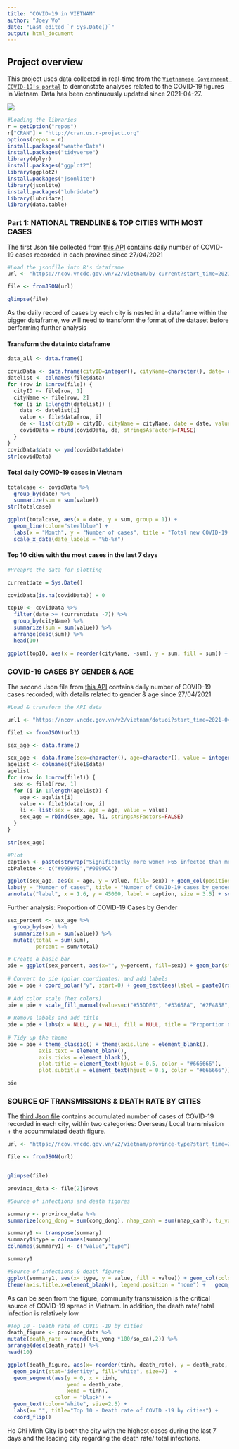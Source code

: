 ```yaml
---
title: "COVID-19 in VIETNAM"
author: "Joey Vo"
date: "Last edited `r Sys.Date()`"
output: html_document
---
```

## __Project overview__

This project uses data collected in real-time from the [`Vietnamese Government COVID-19's portal`](https://ncov.vncdc.gov.vn/) to demonstate analyses related to the COVID-19 figures in Vietnam.
Data has been continuously updated since 2021-04-27.

![](https://www.rta.org/assets/COVID19/COVID%2019%20Banner.jpeg)


```r
#Loading the libraries
r = getOption("repos")
r["CRAN"] = "http://cran.us.r-project.org"
options(repos = r)
install.packages("weatherData")
install.packages("tidyverse")
library(dplyr)
install.packages("ggplot2")
library(ggplot2)
install.packages("jsonlite")
library(jsonlite)
install.packages("lubridate")
library(lubridate)
library(data.table)
```

### Part 1: NATIONAL TRENDLINE & TOP CITIES WITH MOST CASES
The first Json file collected from [this API](https://ncov.vncdc.gov.vn/v2/vietnam/by-current?start_time=2021-04-27) contains daily number of COVID-19 cases recorded in each province since 27/04/2021

```r
#Load the jsonfile into R's dataframe
url <- "https://ncov.vncdc.gov.vn/v2/vietnam/by-current?start_time=2021-04-27"

file <- fromJSON(url)

glimpse(file)

```

As the daily record of cases by each city is nested in a dataframe within the bigger dataframe, we will need to transform the format of the dataset before performing further analysis

#### Transform the data into dataframe
```r

data_all <- data.frame()

covidData <- data.frame(cityID=integer(), cityName=character(), date= character(), value = integer())
datelist <- colnames(file$data)
for (row in 1:nrow(file)) {
  cityID <- file[row, 1]
  cityName <- file[row, 2]
  for (i in 1:length(datelist)) {
    date <- datelist[i]
    value <- file$data[row, i]
    de <- list(cityID = cityID, cityName = cityName, date = date, value = value)
    covidData = rbind(covidData, de, stringsAsFactors=FALSE)
  }
}
covidData$date <- ymd(covidData$date)
str(covidData)
```
#### Total daily COVID-19 cases in Vietnam
```r

totalcase <- covidData %>%
  group_by(date) %>%
  summarize(sum = sum(value))
str(totalcase)

ggplot(totalcase, aes(x = date, y = sum, group = 1)) + 
  geom_line(color="steelblue") + 
  labs(x = "Month", y = "Number of cases", title = "Total new COVID-19 cases in Vietnam", subtitle = "Source:https://ncov.vncdc.gov.vn/")  + theme_bw() + theme(panel.background = element_blank()) +
  scale_x_date(date_labels = "%b-%Y")
```

#### Top 10 cities with the most cases in the last 7 days


```r
#Preapre the data for plotting

currentdate = Sys.Date()

covidData[is.na(covidData)] = 0

top10 <- covidData %>%
  filter(date >= (currentdate -7)) %>%
  group_by(cityName) %>%
  summarize(sum = sum(value)) %>%
  arrange(desc(sum)) %>%
  head(10)
```


```r
ggplot(top10, aes(x = reorder(cityName, -sum), y = sum, fill = sum)) + geom_col(color="steelblue") + labs(y = "Number of cases", title = "Top 10 Cities With Most Cases Last 7 Days", subtitle = "Source:https://ncov.vncdc.gov.vn/") + theme(axis.text.x = element_text(angle = 90, vjust = 0.5, hjust=1), axis.title.x=element_blank(), legend.position = "none") +   geom_text(aes(label=sum), position=position_dodge(width=0.9), vjust=-0.25, size = 3.2) + theme(panel.grid.major = element_blank(), panel.grid.minor = element_blank())
```

### COVID-19 CASES BY GENDER & AGE
The second Json file from [this API](https://ncov.vncdc.gov.vn/v2/vietnam/dotuoi?start_time=2021-04-27) contains daily number of COVID-19 cases recorded, with details related to gender & age since 27/04/2021

```r
#Load & transform the API data

url1 <- "https://ncov.vncdc.gov.vn/v2/vietnam/dotuoi?start_time=2021-04-27"

file1 <- fromJSON(url1)

sex_age <- data.frame()

sex_age <- data.frame(sex=character(), age=character(), value = integer())
agelist <- colnames(file1$data)
agelist
for (row in 1:nrow(file1)) {
  sex <- file1[row, 1]
  for (i in 1:length(agelist)) {
    age <- agelist[i]
    value <- file1$data[row, i]
    li <- list(sex = sex, age = age, value = value)
    sex_age = rbind(sex_age, li, stringsAsFactors=FALSE)
  }
}

str(sex_age)
```

```r
#Plot 
caption <- paste(strwrap("Significantly more women >65 infected than men", 40), collapse = "\n")
cbPalette <- c("#999999","#0099CC")

ggplot(sex_age, aes(x = age, y = value, fill= sex)) + geom_col(position = position_dodge()) + 
labs(y = "Number of cases", title = "Number of COVID-19 cases by gender and age", subtitle = "Source:https://ncov.vncdc.gov.vn/") + theme(axis.text.x = element_text(angle = 90, vjust = 0.5, hjust=1), axis.title.x=element_blank(), legend.position = "none") +   
annotate("label", x = 1.6, y = 45000, label = caption, size = 3.5) + scale_fill_manual(values=cbPalette)
```

Further analysis: Proportion of COVID-19 Cases by Gender

```r
sex_percent <- sex_age %>%
  group_by(sex) %>%
  summarize(sum = sum(value)) %>%
  mutate(total = sum(sum),
         percent = sum/total)
```

```r
# Create a basic bar
pie = ggplot(sex_percent, aes(x="", y=percent, fill=sex)) + geom_bar(stat="identity", width=1)
 
# Convert to pie (polar coordinates) and add labels
pie = pie + coord_polar("y", start=0) + geom_text(aes(label = paste0(round(percent*100), "%")), position = position_stack(vjust = 0.5))
 
# Add color scale (hex colors)
pie = pie + scale_fill_manual(values=c("#55DDE0", "#33658A", "#2F4858", "#F6AE2D", "#F26419", "#999999")) 
 
# Remove labels and add title
pie = pie + labs(x = NULL, y = NULL, fill = NULL, title = "Proportion of COVID Cases by Gender", subtitle = "Source:https://ncov.vncdc.gov.vn/") 
 
# Tidy up the theme
pie = pie + theme_classic() + theme(axis.line = element_blank(),
          axis.text = element_blank(),
          axis.ticks = element_blank(),
          plot.title = element_text(hjust = 0.5, color = "#666666"),
          plot.subtitle = element_text(hjust = 0.5, color = "#666666"))

pie
```

### SOURCE OF TRANSMISSIONS & DEATH RATE BY CITIES

The [third Json file](https://ncov.vncdc.gov.vn/v2/vietnam/province-type?start_time=2021-04-27) contains accumulated number of cases of COVID-19 recorded in each city, within two categories: Overseas/ Local transmission + the accummulated death figure.

```r

url <- "https://ncov.vncdc.gov.vn/v2/vietnam/province-type?start_time=2021-04-27"

file <- fromJSON(url)


glimpse(file)

province_data <- file[2]$rows
```

```r

#Source of infections and death figures

summary <- province_data %>%
summarize(cong_dong = sum(cong_dong), nhap_canh = sum(nhap_canh), tu_vong = sum(tu_vong))

summary1 <- transpose(summary)
summary1$type = colnames(summary)
colnames(summary1) <- c("value","type")

summary1
```


```r
#Source of infections & death figures
ggplot(summary1, aes(x= type, y = value, fill = value)) + geom_col(color="steelblue") + labs(y = "Number of cases", title = "Source of infections and death figures", subtitle = "Source:https://ncov.vncdc.gov.vn/")+
theme(axis.title.x=element_blank(), legend.position = "none") +   geom_text(aes(label=value), position=position_dodge(width=0.9), vjust=-0.25, size = 3.2) + theme(panel.grid.major = element_blank(), panel.grid.minor = element_blank())

```

As can be seen from the figure, community transmission is the critical source of COVID-19 spread in Vietnam. In addition, the death rate/ total infection is relatively low

```r
#Top 10 - Death rate of COVID -19 by cities
death_figure <- province_data %>%
mutate(death_rate = round((tu_vong *100/so_ca),2)) %>%
arrange(desc(death_rate)) %>%
head(10)
```

```r
ggplot(death_figure, aes(x= reorder(tinh, death_rate), y = death_rate, label = death_rate)) + 
  geom_point(stat='identity', fill="white", size=7)  +
  geom_segment(aes(y = 0, x = tinh, 
                   yend = death_rate, 
                   xend = tinh), 
               color = "black") +
  geom_text(color="white", size=2.5) +
  labs(x= "", title="Top 10 - Death rate of COVID -19 by cities") + 
  coord_flip()
``` 

Ho Chi Minh City is both the city with the highest cases during the last 7 days and the leading city regarding the death rate/ total infections.


